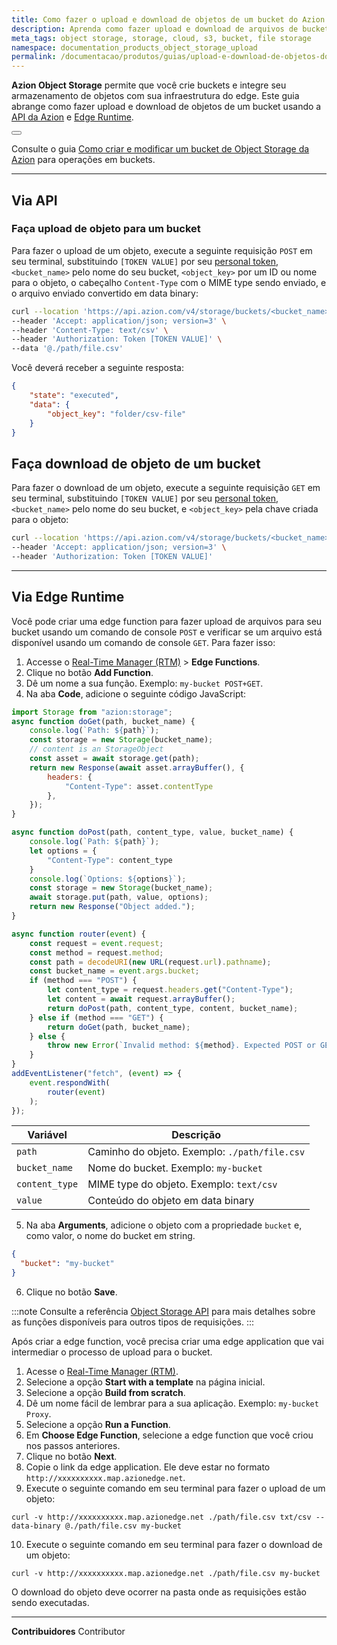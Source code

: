 ```yaml
---
title: Como fazer o upload e download de objetos de um bucket do Azion Object Storage
description: Aprenda como fazer upload e download de arquivos de buckets do Azion Object Storage.
meta_tags: object storage, storage, cloud, s3, bucket, file storage
namespace: documentation_products_object_storage_upload
permalink: /documentacao/produtos/guias/upload-e-download-de-objetos-do-bucket/
---
```



**Azion Object Storage** permite que você crie buckets e integre seu armazenamento de objetos com sua infraestrutura do edge. Este guia abrange como fazer upload e download de objetos de um bucket usando a [API da Azion](https://api.azion.com) e [Edge Runtime](/pt-br/documentation/devtools/runtime/overview/).

<Button href="/pt-br/documentacao/produtos/store/object-storage/" text="saiba mais sobre Object Storage" variant="secondary"></Button>

Consulte o guia [Como criar e modificar um bucket de Object Storage da Azion](/pt-br/documentacao/produtos/guias/criar-e-modificar-um-bucket/) para operações em buckets.

---

## Via API

### Faça upload de objeto para um bucket

Para fazer o upload de um objeto, execute a seguinte requisição `POST` em seu terminal, substituindo `[TOKEN VALUE]` por seu [personal token](/pt-br/documentacao/produtos/guias/personal-tokens/), `<bucket_name>` pelo nome do seu bucket, `<object_key>` por um ID ou nome para o objeto, o cabeçalho `Content-Type` com o MIME type sendo enviado, e o arquivo enviado convertido em data binary:

```bash
curl --location 'https://api.azion.com/v4/storage/buckets/<bucket_name>/objects/<object_key>' \
--header 'Accept: application/json; version=3' \
--header 'Content-Type: text/csv' \
--header 'Authorization: Token [TOKEN VALUE]' \
--data '@./path/file.csv'
```

Você deverá receber a seguinte resposta:

```json
{
    "state": "executed",
    "data": {
        "object_key": "folder/csv-file"
    }
}
```

## Faça download de objeto de um bucket

Para fazer o download de um objeto, execute a seguinte requisição `GET` em seu terminal, substituindo `[TOKEN VALUE]` por seu [personal token](/pt-br/documentacao/produtos/guias/personal-tokens/), `<bucket_name>` pelo nome do seu bucket, e `<object_key>` pela chave criada para o objeto:

```bash
curl --location 'https://api.azion.com/v4/storage/buckets/<bucket_name>/objects/<object_key>' \
--header 'Accept: application/json; version=3' \
--header 'Authorization: Token [TOKEN VALUE]'
```

---

## Via Edge Runtime

Você pode criar uma edge function para fazer upload de arquivos para seu bucket usando um comando de console `POST` e verificar se um arquivo está disponível usando um comando de console `GET`. Para fazer isso:

1. Accesse o [Real-Time Manager (RTM)](/pt-br/documentacao/produtos/guias/como-acessar-o-rtm/) > **Edge Functions**.
2. Clique no botão **Add Function**.
3. Dê um nome a sua função. Exemplo: `my-bucket POST+GET`.
4. Na aba **Code**, adicione o seguinte código JavaScript:

```js
import Storage from "azion:storage";
async function doGet(path, bucket_name) {
    console.log(`Path: ${path}`);
    const storage = new Storage(bucket_name);
    // content is an StorageObject
    const asset = await storage.get(path);
    return new Response(await asset.arrayBuffer(), {
        headers: {
            "Content-Type": asset.contentType
        },
    });
}

async function doPost(path, content_type, value, bucket_name) {
    console.log(`Path: ${path}`);
    let options = {
        "Content-Type": content_type
    }
    console.log(`Options: ${options}`);
    const storage = new Storage(bucket_name);
    await storage.put(path, value, options);
    return new Response("Object added.");
}

async function router(event) {
    const request = event.request;
    const method = request.method;
    const path = decodeURI(new URL(request.url).pathname);
    const bucket_name = event.args.bucket;
    if (method === "POST") {
        let content_type = request.headers.get("Content-Type");
        let content = await request.arrayBuffer();
        return doPost(path, content_type, content, bucket_name);
    } else if (method === "GET") {
        return doGet(path, bucket_name);
    } else {
        throw new Error(`Invalid method: ${method}. Expected POST or GET.`);
    }
}
addEventListener("fetch", (event) => {
    event.respondWith(
        router(event)
    );
});
```

| Variável | Descrição |
| --- | --- |
| `path` | Caminho do objeto. Exemplo: `./path/file.csv` |
| `bucket_name` | Nome do bucket. Exemplo: `my-bucket` |
| `content_type` | MIME type do objeto. Exemplo: `text/csv` |
| `value` | Conteúdo do objeto em data binary |

5. Na aba **Arguments**, adicione o objeto com a propriedade `bucket` e, como valor, o nome do bucket em string.

```json
{
  "bucket": "my-bucket"
}
```

6. Clique no botão **Save**.

:::note
Consulte a referência [Object Storage API](/en/documentation/devtools/runtime/api-reference/storage/) para mais detalhes sobre as funções disponíveis para outros tipos de requisições.
:::

Após criar a edge function, você precisa criar uma edge application que vai intermediar o processo de upload para o bucket.

1. Acesse o [Real-Time Manager (RTM)](https://manager.azion.com/).
2. Selecione a opção **Start with a template** na página inicial.
3. Selecione a opção **Build from scratch**.
4. Dê um nome fácil de lembrar para a sua aplicação. Exemplo: `my-bucket Proxy`.
5. Selecione a opção **Run a Function**.
6. Em **Choose Edge Function**, selecione a edge function que você criou nos passos anteriores.
7. Clique no botão **Next**.
8. Copie o link da edge application. Ele deve estar no formato `http://xxxxxxxxxx.map.azionedge.net`.
9. Execute o seguinte comando em seu terminal para fazer o upload de um objeto:

```
curl -v http://xxxxxxxxxx.map.azionedge.net ./path/file.csv txt/csv --data-binary @./path/file.csv my-bucket
```

10. Execute o seguinte comando em seu terminal para fazer o download de um objeto:

```
curl -v http://xxxxxxxxxx.map.azionedge.net ./path/file.csv my-bucket
```

O download do objeto deve ocorrer na pasta onde as requisições estão sendo executadas.

---


**Contribuidores** <ContributorList>Contributor</ContributorList>
